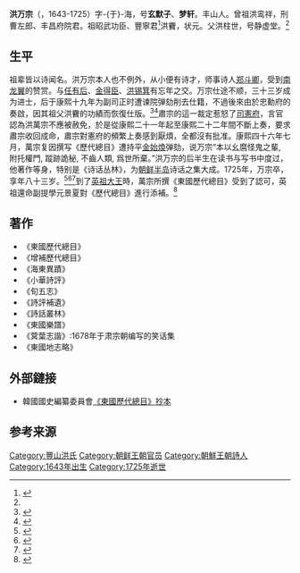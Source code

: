 '''洪万宗'''（{{Lang-ko|홍만종}}，1643-1725）字-{于}-海，号'''玄默子'''、'''梦轩'''。丰山人。曾祖洪鸾祥，刑曹左郎、丰昌府院君。祖昭武功臣、豐寧君<ref>{{Cite web|title=승정원일기 362책 (탈초본 19책) 숙종 20년 10월 7일 신축 22/27 기사 1694년  康熙(淸/聖祖) 33년洪萬宗이 죄를 용서받아 돌아왔으므로 지난 會盟祭 때의 恩典을 입게 하는 것이 마땅하다는 復勳都監의 계|url=http://sjw.history.go.kr/id/SJW-D20100070-02200|accessdate=|author=|date=|format=|publisher=|language=}}</ref>洪靌，状元。父洪柱世，号静虚堂。<ref name=":0" />

==生平==
祖辈皆以诗闻名。洪万宗本人也不例外，从小便有诗才，师事诗人[[郑斗卿|郑斗卿]]，受到[[南龙翼|南龙翼]]的赞赏。与[[任有后|任有后]]、[[金得臣|金得臣]]、[[洪锡箕|洪锡箕]]有忘年之交。万宗仕途不顺，三十三岁成为进士，后于康熙十九年为副司正时遭谏院弹劾削去仕籍，不過後來由於忠勳府的奏啟，因其祖父洪靌的功績而恢復仕版。<ref>{{Cite web|title=승정원일기 277책 (탈초본 14책) 숙종 6년 7월 11일 무술 17/23 기사 1680년  康熙(淸/聖祖) 19년會盟祭에 참석할 대상에 대해 아뢰는 忠勳府의 계|url=http://sjw.history.go.kr/id/SJW-D06070110-01700|accessdate=|author=|date=|format=|publisher=|language=}}</ref><ref>{{Cite web|title=승정원일기 276책 (탈초본 14책) 숙종 6년 5월 13일 신축 13/24 기사 1680년  康熙(淸/聖祖) 19년 柳赫然의 正刑, 睦來善 등의 遠竄, 次玉 등의 嚴鞫, 宋尙周 등의 汰去, 李東植 등의 削去仕版을 청하는 司諫院의 계|url=http://sjw.history.go.kr/id/SJW-D06050130-01300|accessdate=|author=|date=|format=|publisher=|language=}}</ref>肅宗的這一裁定惹怒了[[司憲府|司憲府]]，言官認為洪萬宗不應被赦免，於是從康熙二十一年起至康熙二十二年間不斷上奏，要求肅宗收回成命，肅宗對憲府的頻繁上奏感到厭煩，全都沒有批准。康熙四十六年七月，萬宗复因撰写《歷代總目》遭持平[[金始煥|金始煥]]弹劾，说万宗“本以幺麿怪鬼之輩, 附托權門, 蹤跡詭秘, 不齒人類, 爲世所棄。”洪万宗的后半生在读书与写书中度过，他著作等身，特别是《诗话丛林》，为[[朝鲜半岛|朝鲜半岛]]诗话之集大成。1725年，万宗卒，享年八十三岁。<ref>{{Cite web|title=숙종실록 45권, 숙종 33년 7월 18일 무진 2번째기사 1707년 청 강희(康熙) 46년|url=http://sillok.history.go.kr/id/ksa_13307018_002|accessdate=|author=|date=|format=|publisher=|language=}}</ref><ref>{{Cite web|title=숙종실록 9권, 숙종 6년 5월 13일 신축 3번째기사 1680년 청 강희(康熙) 19년|url=http://sillok.history.go.kr/id/ksa_10605013_003|accessdate=|author=|date=|format=|publisher=|language=}}</ref><ref name=":0">{{Cite book|title=诗话丛林校注|last=|first=|publisher=中华书局|year=2015|isbn=9787020110315|location=|pages=}}</ref>到了[[朝鮮英祖|英祖大王]]時，萬宗所撰《東國歷代總目》受到了認可，英祖還命副提學元景夏對《歷代總目》進行添補。<ref>{{Cite web|title=승정원일기 984책 (탈초본 53책) 영조 21년 3월 5일 정축 36/38 기사 1745년  乾隆(淸/高宗) 10년|url=http://sjw.history.go.kr/id/SJW-F21030050-03600|accessdate=|author=|date=|format=|publisher=|language=}}</ref>

== 著作 ==

* 《東國歷代總目》
* 《增補歷代總目》
* 《海東異蹟》
* 《小華詩評》
* 《旬五志》
* 《詩評補遺》
* 《詩話叢林》
* 《東國樂譜》
* 《蓂葉志諧》:1678年于肃宗朝编写的笑话集
* 《東國地志略》

== 外部鏈接 ==

* 韓國國史編纂委員會[http://archive.history.go.kr/catalog/view.do?arrangement_cd=ARRANGEMENT-0-D&arrangement_subcode=ARCHIVES_DOMESTIC-0-DG&provenanace_ids=&displaySort=&displaySize=50&currentNumber=1&system_id=000000708350&catalog_level=&catalog_position=-1&search_position=2&lowYn= 《東國歷代總目》抄本]
{{Wikisource|作者:洪萬宗}}

== 参考来源 ==
{{Reflist}}

[[Category:豐山洪氏|Category:豐山洪氏]]
[[Category:朝鲜王朝官员|Category:朝鲜王朝官员]]
[[Category:朝鮮王朝詩人|Category:朝鮮王朝詩人]]
[[Category:1643年出生|Category:1643年出生]]
[[Category:1725年逝世|Category:1725年逝世]]